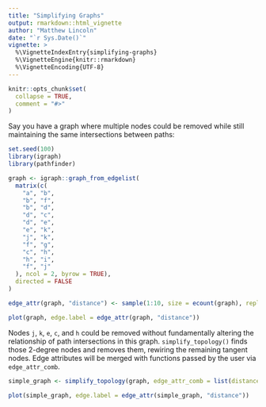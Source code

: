 ```yaml
---
title: "Simplifying Graphs"
output: rmarkdown::html_vignette
author: "Matthew Lincoln"
date: "`r Sys.Date()`"
vignette: >
  %\VignetteIndexEntry{simplifying-graphs}
  %\VignetteEngine{knitr::rmarkdown}
  %\VignetteEncoding{UTF-8}
---
```


```r
knitr::opts_chunk$set(
  collapse = TRUE,
  comment = "#>"
)
```

Say you have a graph where multiple nodes could be removed while still maintaining the same intersections between paths:

```r
set.seed(100)
library(igraph)
library(pathfinder)

graph <- igraph::graph_from_edgelist(
  matrix(c(
    "a", "b",
    "b", "f",
    "b", "d",
    "d", "c",
    "d", "e",
    "e", "k",
    "j", "k",
    "f", "g",
    "c", "h",
    "h", "i",
    "f", "j"
  ), ncol = 2, byrow = TRUE),
  directed = FALSE
)

edge_attr(graph, "distance") <- sample(1:10, size = ecount(graph), replace = TRUE)

plot(graph, edge.label = edge_attr(graph, "distance"))
```

Nodes `j`, `k`, `e`, `c`, and `h` could be removed without fundamentally altering the relationship of path intersections in this graph. `simplify_topology()` finds those 2-degree nodes and removes them, rewiring the remaining tangent nodes. Edge attributes will be merged with functions passed by the user via `edge_attr_comb`.

```r
simple_graph <- simplify_topology(graph, edge_attr_comb = list(distance = sum))

plot(simple_graph, edge.label = edge_attr(simple_graph, "distance"))
```
